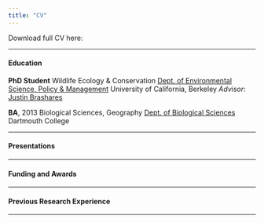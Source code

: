 ```yaml
---
title: "CV"
---
```


Download full CV here: 

-----------------------------

#### Education

**PhD Student**
Wildlife Ecology & Conservation 
[Dept. of Environmental Science, Policy & Management](https://ourenvironment.berkeley.edu/)
University of California, Berkeley
*Advisor*: [Justin Brashares](https://nature.berkeley.edu/BrasharesGroup/)

**BA**, 2013
Biological Sciences, Geography
[Dept. of Biological Sciences](https://biology.dartmouth.edu/)
Dartmouth College

-----------------------------

#### Presentations

-----------------------------

#### Funding and Awards

-----------------------------

#### Previous Research Experience

-----------------------------
